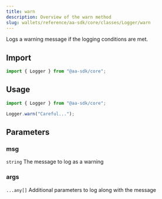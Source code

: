```yaml
---
title: warn
description: Overview of the warn method
slug: wallets/reference/aa-sdk/core/classes/Logger/warn
---
```




Logs a warning message if the logging conditions are met.

## Import

```ts
import { Logger } from "@aa-sdk/core";
```

## Usage

```ts
import { Logger } from "@aa-sdk/core";

Logger.warn("Careful...");
```

## Parameters

### msg

`string`
The message to log as a warning

### args

`...any[]`
Additional parameters to log along with the message
